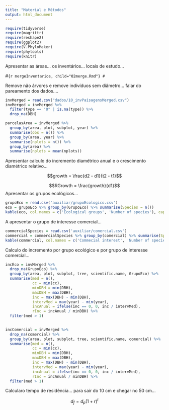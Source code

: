 ```yaml
---
title: "Material e Métodos"
output: html_document
---
```


```r
require(tidyverse)
require(magrittr)
require(reshape2)
require(ggplot2)
require(V.PhyloMaker)
require(phytools)
require(knitr)
```
Apresentar as áreas... os inventários... locais de estudo...

#```{r mergeInventarios, child="02merge.Rmd"}
#```

Remove não árvores e remove indivíduos sem diâmetro... falar do pareamento dos dados....


```r
invMerged = read.csv("dados/10_invPaisagensMerged.csv")
invMerged = invMerged %>%
  filter(type == "O" | is.na(type)) %>%
  drop_na(DBH)

parcelasArea = invMerged %>%
  group_by(area, plot, subplot, year) %>%
  summarise(obs = n()) %>%
  group_by(area, year) %>%
  summarise(nplots = n()) %>%
  group_by(area) %>%
  summarise(nplots = mean(nplots))
```

Apresentar calculo do incremento diamétrico anual e o crescimento diamétrico relativo...

$$growth = \frac{d2 - d1}{t2 - t1}$$

$$RGrowth = \frac{growth}{d1}$$
Apresentar os grupos ecológicos... 

```r
grupoEco = read.csv('auxiliar/grupoEcologico.csv')
eco = grupoEco %>% group_by(GrupoEco) %>% summarise(Species = n())
kable(eco, col.names = c('Ecological groups', 'Number of species'), caption = 'Number of species associated to each ecological group.')
```

A apresentar o grupo de interesse comercial...

```r
commercialSpecies = read.csv('auxiliar/comercial.csv')
commercial = commercialSpecies %>% group_by(comercial) %>% summarise(Species = n())
kable(commercial, col.names = c('Commecial interest', 'Number of species'), caption = 'Number of species associated to commercial intesrest.')
```


Calculo do incremento por grupo ecológico e por grupo de interesse comercial...

```r
incEco = invMerged %>%
  drop_na(GrupoEco) %>%
  group_by(area, plot, subplot, tree, scientific.name, GrupoEco) %>%
  summarise(med = n(),
            cc = min(cc), 
            minDBH = min(DBH), 
            maxDBH = max(DBH), 
            inc = max(DBH) - min(DBH), 
            intervMed = max(year) - min(year), 
            incAnual = ifelse(inc == 0, 0, inc / intervMed),
            rInc = incAnual / minDBH) %>%
  filter(med > 1)
  
```

```r
incComercial = invMerged %>%
  drop_na(comercial) %>%
  group_by(area, plot, subplot, tree, scientific.name, comercial) %>%
  summarise(med = n(),
            cc = min(cc), 
            minDBH = min(DBH), 
            maxDBH = max(DBH), 
            inc = max(DBH) - min(DBH), 
            intervMed = max(year) - min(year), 
            incAnual = ifelse(inc == 0, 0, inc / intervMed),
            rInc = incAnual / minDBH) %>%
  filter(med > 1)
```

Calcularo tempo de residência... para sair do 10 cm e chegar no 50 cm...

$$d_f = d_p (1+r)^t$$

```r

```



